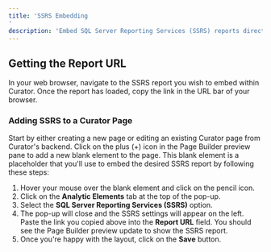 ---
title: 'SSRS Embedding'
description: 'Embed SQL Server Reporting Services (SSRS) reports directly into Curator pages for integrated reporting.'
---

## Getting the Report URL

In your web browser, navigate to the SSRS report you wish to embed within Curator.  Once the report has loaded, copy the
link in the URL bar of your browser.

### Adding SSRS to a Curator Page

Start by either creating a new page or editing an existing Curator page from Curator's backend.  Click on the plus (+)
icon in the Page Builder preview pane to add a new blank element to the page.  This blank element is a placeholder that
you'll use to embed the desired SSRS report by following these steps:

1. Hover your mouse over the blank element and click on the pencil icon.
2. Click on the **Analytic Elements** tab at the top of the pop-up.
3. Select the **SQL Server Reporting Services (SSRS)** option.
4. The pop-up will close and the SSRS settings will appear on the left.  Paste the link you copied above into the
**Report URL** field. You should see the Page Builder preview update to show the SSRS report.
5. Once you're happy with the layout, click on the **Save** button.
